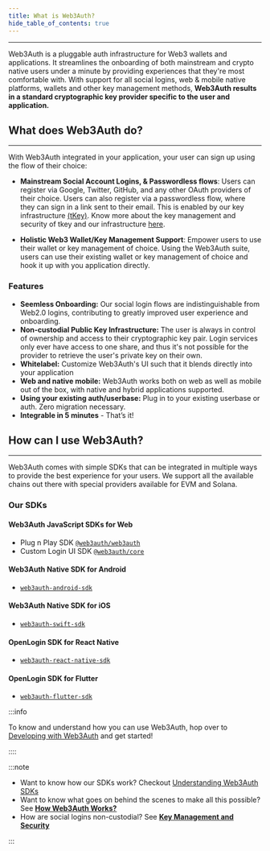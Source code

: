 ```yaml
---
title: What is Web3Auth?
hide_table_of_contents: true
---
```



---

Web3Auth is a pluggable auth infrastructure for Web3 wallets and applications. It streamlines the onboarding of both mainstream and crypto native
users under a minute by providing experiences that they're most comfortable with. With support for all social logins, web & mobile native platforms,
wallets and other key management methods, **Web3Auth results in a standard cryptographic key provider specific to the user and application.**

## What does Web3Auth do?

---

With Web3Auth integrated in your application, your user can sign up using the flow of their choice:

- **Mainstream Social Account Logins, & Passwordless flows**: Users can register via Google, Twitter, GitHub, and any other OAuth providers of their
  choice. Users can also register via a passwordless flow, where they can sign in a link sent to their email. This is enabled by our key
  infrastructure [(tKey)](https://github.com/tkey/tkey). Know more about the key management and security of tkey and our infrastructure
  [here](./key-management-and-security.mdx).

- **Holistic Web3 Wallet/Key Management Support**: Empower users to use their wallet or key management of choice. Using the Web3Auth suite, users can
  use their existing wallet or key management of choice and hook it up with you application directly.

<ModalAnim />

### Features

- **Seemless Onboarding:** Our social login flows are indistinguishable from Web2.0 logins, contributing to greatly improved user experience and
  onboarding.
- **Non-custodial Public Key Infrastructure:** The user is always in control of ownership and access to their cryptographic key pair. Login services
  only ever have access to one share, and thus it's not possible for the provider to retrieve the user's private key on their own.
- **Whitelabel:** Customize Web3Auth's UI such that it blends directly into your application
- **Web and native mobile:** Web3Auth works both on web as well as mobile out of the box, with native and hybrid applications supported.
- **Using your existing auth/userbase:** Plug in to your existing userbase or auth. Zero migration necessary.
- **Integrable in 5 minutes** - That’s it!

## How can I use Web3Auth?

---

Web3Auth comes with simple SDKs that can be integrated in multiple ways to provide the best experience for your users. We support all the available
chains out there with special providers available for EVM and Solana.

### Our SDKs

#### Web3Auth JavaScript SDKs for Web

- Plug n Play SDK [`@web3auth/web3auth`](https://npmjs.com/package/@web3auth/web3auth)
- Custom Login UI SDK [`@web3auth/core`](https://npmjs.com/package/@web3auth/core)

#### Web3Auth Native SDK for Android

- [`web3auth-android-sdk`](https://github.com/Web3Auth/web3auth-android-sdk)

#### Web3Auth Native SDK for iOS

- [`web3auth-swift-sdk`](https://github.com/Web3Auth/web3auth-swift-sdk)

#### OpenLogin SDK for React Native

- [`web3auth-react-native-sdk`](https://github.com/Web3Auth/web3auth-react-native-sdk)

#### OpenLogin SDK for Flutter

- [`web3auth-flutter-sdk`](https://github.com/Web3Auth/web3auth-flutter-sdk)

:::info

To know and understand how you can use Web3Auth, hop over to [Developing with Web3Auth](/developing-wuth-web3auth) and get started!

::::

:::note

- Want to know how our SDKs work? Checkout [Understanding Web3Auth SDKs ](/developing-with-web3auth/understanding-sdk)
- Want to know what goes on behind the scenes to make all this possible? See [**How Web3Auth Works?**](./web3auth-working)
- How are social logins non-custodial? See [**Key Management and Security**](./key-management)

:::
